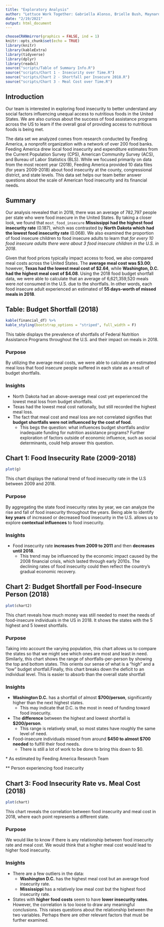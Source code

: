 ```yaml
---
title: "Exploratory Analysis"
author: "Lettuce Work Together: Gabriella Alonso, Brielle Bush, Maynard Maynard-Zhang, Sang-Won Yu"
date: "2/19/2021"
output: html_document
---
```

```r
chooseCRANmirror(graphics = FALSE, ind = 1)
knitr::opts_chunk$set(echo = TRUE)
library(knitr)
library(kableExtra)
library(tidyverse)
library(dplyr)
library(readxl)
source("scripts/Table of Summary Info.R")
source("scripts/Chart 1 - Insecurity over Time.R")
source("scripts/Chart 2 - Shortfall per Insecure 2018.R")
source("scripts/Chart 3 - Meal Cost over Time.R")
```

## Introduction
  Our team is interested in exploring food insecurity to better understand any social factors influencing unequal access to nutritious foods in the United States. We are also curious about the success of food assistance programs across the US to learn if the overall goal of providing access to nutritious foods is being met.

  The data set we analyzed comes from research conducted by Feeding America, a nonprofit organization with a network of over 200 food banks. Feeding America drew local food insecurity and expenditure estimates from the Current Population Survey (CPS), American Community Survey (ACS), and Bureau of Labor Statistics (BLS). While we focused primarily on data from the most recent year (2018), Feeding America provided 10 data files (for years 2009-2018) about food insecurity at the county, congressional district, and state levels. This data set helps our team better answer questions about the scale of American food insecurity and its financial needs.

## Summary
Our analysis revealed that in 2018, there was an average of 782,797 people per state who were food insecure in the United States. By taking a closer look, we found that `most_food_insecure` **Mississippi had the highest food insecurity rate** (0.187), which was contrasted by **North Dakota which had the lowest food insecurity rate** (0.068). We also examined the proportion of food insecure children to food insecure adults to learn that _for every 10 food insecure adults there were about 3 food insecure children in the U.S. in 2018_.

  Given that food prices typically impact access to food, we also compared meal costs across the United States. The **average meal cost was $3.00**; however, **Texas had the lowest meal cost of $2.64**, while **Washington, D.C. had the highest meal cost of $4.08**. Using the 2018 food budget shortfall data, we were able to calculate that an average of 6,621,359,520 meals were _not_ consumed in the U.S. due to the shortfalls. In other words, each food insecure adult experienced an estimated of **55 days-worth of missed meals in 2018**.


## Table: Budget Shortfall (2018)
```r
kable(financial_df) %>%
kable_styling(bootstrap_options = "striped", full_width = F)
```

This table displays the prevalence of shortfalls  of Federal Nutrition Assistance Programs throughout the U.S. and their impact on meals in 2018.

### Purpose
By utilizing the average meal costs, we were able to calculate an estimated meal loss that food insecure people suffered in each state as a result of budget shortfalls.

### Insights
- North Dakota had an above-average meal cost yet experienced the lowest meal loss from budget shortfalls.
- Texas had the lowest meal cost nationally, but still recorded the highest meal loss.
- The fact that meal cost and meal loss are not correlated signifies that **budget shortfalls were not influenced by the cost of food.**
  - This begs the question: what influences budget shortfalls and/or inadequate funding for nutrition assistance programs? Further exploration of factors outside of economic influence, such as social determinants, could help answer this question.

## Chart 1: Food Insecurity Rate (2009-2018)
```r
plot(g)
```

This chart displays the national trend of food insecurity rate in the U.S between 2009 and 2018.

### Purpose
By aggregating the state food insecurity rates by year, we can analyze the rise and fall of food insecurity throughout the years. Being able to identify **key years** of increased or decreased food insecurity in the U.S. allows us to explore **contextual influences** to food insecurity.

### Insights
- Food insecurity rate **increases from 2009 to 2011** and then **decreases until 2018**.
  - This trend may be influenced by the economic impact caused by the 2008
financial crisis, which lasted through early 2010s. The declining rates of food insecurity could then reflect the country's gradual economic
recovery.

## Chart 2: Budget Shortfall per Food-Insecure Person (2018)
```r
plot(chart2)
```

This chart reveals how much money was still needed to meet the needs of food-insecure individuals in the US in 2018. It shows the states with the 5 highest and 5 lowest shortfalls.

### Purpose
Taking into account the varying population, this chart allows us to compare the states so that we might see which ones are most and least in need. Similarly, this chart shows the range of shortfalls-per-person by showing the top and bottom states. This orients our sense of what is a "high" and a "low" budget shortfall.Finally, this chart breaks down the deficit to an individual level. This is easier to absorb than the overall state shortfall

### Insights
- **Washington D.C.** has a shortfall of almost **$700/person**, significantly higher than the next highest states.
  - This may indicate that D.C. is the most in need of funding toward food insecurity.
- The **difference** between the highest and lowest shortfall is **$200/person**.
  - This range is relatively small, so most states have roughly the same level of need.
- Food-insecure individuals missed from around **$450 to almost $700 needed** to fulfill their food needs.
  - There is still a lot of work to be done to bring this down to $0.

\* As estimated by Feeding America Research Team

** Person experiencing food insecurity

## Chart 3: Food Insecurity Rate vs. Meal Cost (2018)
```r
plot(chart)
```

This chart reveals the correlation between food insecurity and meal cost in 2018, where each point represents a different state.

### Purpose
We would like to know if there is any relationship between food insecurity rate and meal cost. We would think that a higher meal cost would lead to higher food insecurity.

### Insights
- There are a few outliers in the data:
  - **Washington D.C.** has the highest meal cost but an average food insecurity rate.
  - **Mississippi** has a relatively low meal cost but the highest food insecurity rate.
- States with **higher food costs** seem to have **lower insecurity rates**. However, the correlation is too loose to draw any meaningful conclusions. This raises questions about the relationship between the two variables. Perhaps there are other relevant factors that must be further examined.
